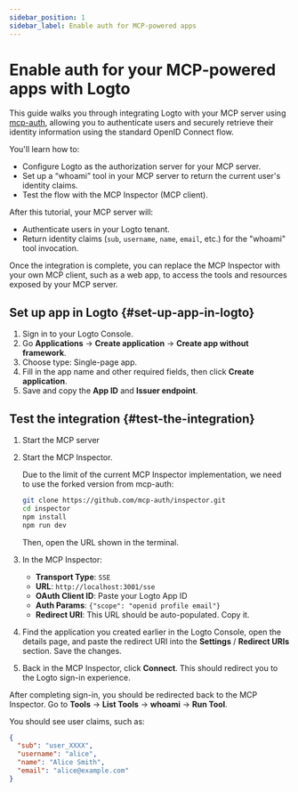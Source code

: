 ```yaml
---
sidebar_position: 1
sidebar_label: Enable auth for MCP-powered apps
---
```



# Enable auth for your MCP-powered apps with Logto

This guide walks you through integrating Logto with your MCP server using [mcp-auth](https://mcp-auth.dev), allowing you to authenticate users and securely retrieve their identity information using the standard OpenID Connect flow.

You'll learn how to:

- Configure Logto as the authorization server for your MCP server.
- Set up a “whoami” tool in your MCP server to return the current user's identity claims.
- Test the flow with the MCP Inspector (MCP client).

After this tutorial, your MCP server will:

- Authenticate users in your Logto tenant.
- Return identity claims (`sub`, `username`, `name`, `email`, etc.) for the "whoami" tool invocation.

Once the integration is complete, you can replace the MCP Inspector with your own MCP client, such as a web app, to access the tools and resources exposed by your MCP server.

<Prerequisites />

## Set up app in Logto \{#set-up-app-in-logto}

1. Sign in to your Logto Console.
2. Go <CloudLink to="/applications">**Applications**</CloudLink> → **Create application** → **Create app without framework**.
3. Choose type: Single-page app.
4. Fill in the app name and other required fields, then click **Create application**.
5. Save and copy the **App ID** and **Issuer endpoint**.

<SetUpServer />

## Test the integration \{#test-the-integration}

1. Start the MCP server
2. Start the MCP Inspector.

   Due to the limit of the current MCP Inspector implementation, we need to use the forked version from mcp-auth:

   ```bash
   git clone https://github.com/mcp-auth/inspector.git
   cd inspector
   npm install
   npm run dev
   ```

   Then, open the URL shown in the terminal.

3. In the MCP Inspector:

   - **Transport Type**: `SSE`
   - **URL**: `http://localhost:3001/sse`
   - **OAuth Client ID**: Paste your Logto App ID
   - **Auth Params**: `{"scope": "openid profile email"}`
   - **Redirect URI**: This URL should be auto-populated. Copy it.

4. Find the application you created earlier in the Logto Console, open the details page, and paste the redirect URI into the **Settings** / **Redirect URIs** section. Save the changes.
5. Back in the MCP Inspector, click **Connect**. This should redirect you to the Logto sign-in experience.

After completing sign-in, you should be redirected back to the MCP Inspector. Go to **Tools** -> **List Tools** -> **whoami** -> **Run Tool**.

You should see user claims, such as:

```json
{
  "sub": "user_XXXX",
  "username": "alice",
  "name": "Alice Smith",
  "email": "alice@example.com"
}
```

<SampleCode />
